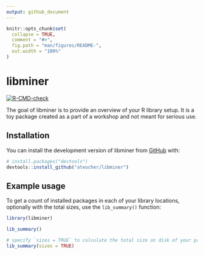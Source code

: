 ```yaml
---
output: github_document
---
```


<!-- README.md is generated from README.Rmd. Please edit that file -->

```r
knitr::opts_chunk$set(
  collapse = TRUE,
  comment = "#>",
  fig.path = "man/figures/README-",
  out.width = "100%"
)
```

# libminer

<!-- badges: start -->
[![R-CMD-check](https://github.com/ateucher/libminer/actions/workflows/R-CMD-check.yaml/badge.svg)](https://github.com/ateucher/libminer/actions/workflows/R-CMD-check.yaml)
<!-- badges: end -->

The goal of libminer is to provide an overview of your R library setup. It is a toy
package created as a part of a workshop and not meant for serious use.

## Installation

You can install the development version of libminer from [GitHub](https://github.com/) with:

``` r
# install.packages("devtools")
devtools::install_github("ateucher/libminer")
```

## Example usage

To get a count of installed packages in each of your library locations, 
optionally with the total sizes, use the `lib_summary()` function:

```r
library(libminer)

lib_summary()

# specify `sizes = TRUE` to calculate the total size on disk of your packages
lib_summary(sizes = TRUE)
```
